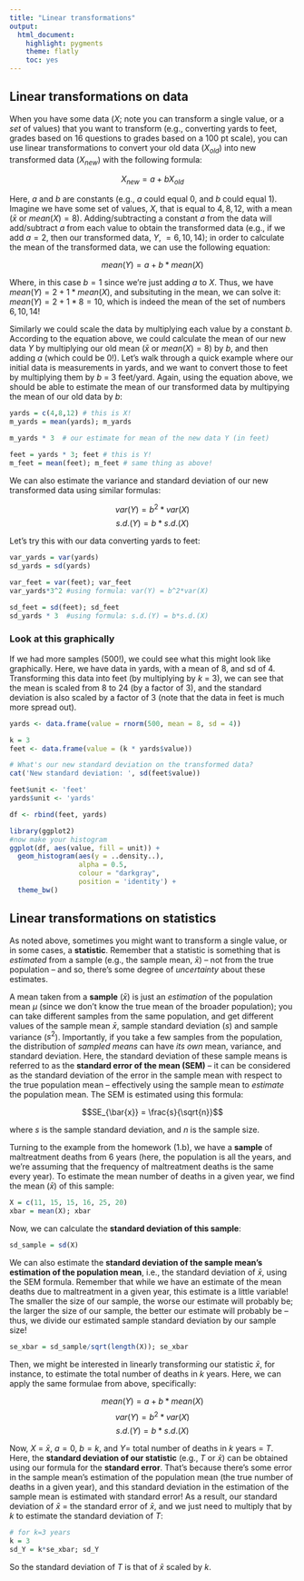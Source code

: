 ```yaml
---
title: "Linear transformations"
output:
  html_document:
    highlight: pygments
    theme: flatly
    toc: yes
---
```


Linear transformations on  data
----------------------------------

When you have some data ($X$; note you can transform a single value, or a *set* of values) that you want to transform (e.g., converting yards to feet, grades based on 16 questions to grades based on a 100 pt scale), you can use linear transformations to convert your old data ($X_{old}$) into new transformed data ($X_{new}$) with the following formula:

$$X_{new} = a + bX_{old}$$

Here, $a$ and $b$ are constants (e.g., $a$ could equal 0, and $b$ could equal 1). Imagine we have some set of values, $X$, that is equal to $4, 8, 12$, with a mean ($\bar{x} \text{ or } mean(X) = 8$). Adding/subtracting a constant $a$ from the data will add/subtract $a$ from each value to obtain the transformed data (e.g., if we add $a = 2$, then our transformed data, $Y$, $= 6, 10, 14$); in order to calculate the mean of the transformed data, we can use the following equation:

$$mean(Y) = a + b*mean(X)$$

Where, in this case $b=1$ since we're just adding $a$ to $X$. Thus, we have $mean(Y) = 2 + 1*mean(X)$, and subsituting in the mean, we can solve it: $mean(Y) = 2 + 1*8 = 10$, which is indeed the mean of the set of numbers $6, 10, 14$! 

Similarly we could scale the data by multiplying each value by a constant $b$. According to the equation above, we could calculate the mean of our new data $Y$ by multiplying our old mean ($\bar{x} \text{ or } mean(X) = 8$) by $b$, and then adding $a$ (which could be 0!). Let's walk through a quick example where our initial data is measurements in yards, and we want to convert those to feet by multiplying them by $b$ = 3 feet/yard. Again, using the equation above, we should be able to estimate the mean of our transformed data by multipying the mean of our old data by $b$:

```r
yards = c(4,8,12) # this is X!
m_yards = mean(yards); m_yards

m_yards * 3  # our estimate for mean of the new data Y (in feet)

feet = yards * 3; feet # this is Y!
m_feet = mean(feet); m_feet # same thing as above!
```

We can also estimate the variance and standard deviation of our new transformed data using similar formulas:

$$var(Y) = b^2*var(X)$$
$$s.d.(Y) = b*s.d.(X)$$

Let's try this with our data converting yards to feet:
```r
var_yards = var(yards)
sd_yards = sd(yards)

var_feet = var(feet); var_feet
var_yards*3^2 #using formula: var(Y) = b^2*var(X)

sd_feet = sd(feet); sd_feet
sd_yards * 3  #using formula: s.d.(Y) = b*s.d.(X)
```


### Look at this graphically

If we had more samples (500!), we could see what this might look like graphically. Here, we have data in yards, with a mean of 8, and sd of 4. Transforming this data into feet (by multiplying by $k$ = 3), we can see that the mean is scaled from 8 to 24 (by a factor of 3), and the standard deviation is also scaled by a factor of 3 (note that the data in feet is much more spread out).
```r
yards <- data.frame(value = rnorm(500, mean = 8, sd = 4))

k = 3
feet <- data.frame(value = (k * yards$value))

# What's our new standard deviation on the transformed data?
cat('New standard deviation: ', sd(feet$value))

feet$unit <- 'feet'
yards$unit <- 'yards'

df <- rbind(feet, yards)

library(ggplot2)
#now make your histogram
ggplot(df, aes(value, fill = unit)) + 
  geom_histogram(aes(y = ..density..),
                 alpha = 0.5,
                 colour = "darkgray",
                 position = 'identity') + 
  theme_bw()
```

Linear transformations on statistics
---------------------------------------

As noted above, sometimes you might want to transform a single value, or in some cases, a **statistic**. Remember that a statistic is something that is *estimated* from a sample (e.g., the sample mean, $\bar{x}$) -- not from the true population -- and so, there's some degree of *uncertainty* about these estimates. 

A mean taken from a **sample** ($\bar{x}$) is just an *estimation* of the population mean $\mu$ (since we don't know the true mean of the broader population); you can take different samples from the same population, and get different values of the sample mean $\bar{x}$, sample standard deviation ($s$) and sample variance ($s^2$). Importantly, if you take a few samples from the population, the distribution of *sampled means* can have *its own* mean, variance, and standard deviation. Here, the standard deviation of these sample means is referred to as the **standard error of the mean (SEM)** -- it can be considered as the standard deviation of the error in the sample mean with respect to the true population mean -- effectively using the sample mean to *estimate* the population mean. The SEM is estimated using this formula:

$$SE_{\bar{x}} = \frac{s}{\sqrt{n}}$$

where $s$ is the sample standard deviation, and $n$ is the sample size.

Turning to the example from the homework (1.b), we have a **sample** of maltreatment deaths from 6 years (here, the population is all the years, and we're assuming that the frequency of maltreatment deaths is the same every year). To estimate the mean number of deaths in a given year, we find the mean ($\bar{x}$) of this sample:
```r
X = c(11, 15, 15, 16, 25, 20)
xbar = mean(X); xbar
```

Now, we can calculate the **standard deviation of this sample**:
```r
sd_sample = sd(X)
```

We can also estimate the **standard deviation of the sample mean's estimation of the population mean**, i.e., the standard deviation of $\bar{x}$, using the SEM formula. Remember that while we have an estimate of the mean deaths due to maltreatment in a given year, this estimate is a little variable! The smaller the size of our sample, the worse our estimate will probably be; the larger the size of our sample, the better our estimate will probably be -- thus, we divide our estimated sample standard deviation by our sample size!
```r
se_xbar = sd_sample/sqrt(length(X)); se_xbar
```

Then, we might be interested in linearly transforming our statistic $\bar{x}$, for instance, to estimate the total number of deaths in $k$ years. Here, we can apply the same formulae from above, specifically: 

$$mean(Y) = a + b*mean(X)$$
$$var(Y) = b^2*var(X)$$
$$s.d.(Y) = b*s.d.(X)$$

Now, $X$ = $\bar{x}$, $a=0$, $b=k$, and $Y =$ total number of deaths in $k$ years = $T$. Here, the **standard deviation of our statistic** (e.g., $T$ or $\bar{x}$) can be obtained using our formula for the **standard error**. That's because there's some error in the sample mean's estimation of the population mean (the true number of deaths in a given year), and this standard deviation in the estimation of the sample mean is estimated with standard error! As a result, our standard deviation of $\bar{x}$ = the standard error of $\bar{x}$, and we just need to multiply that by $k$ to estimate the standard deviation of $T$:

```r
# for k=3 years
k = 3
sd_Y = k*se_xbar; sd_Y
```

So the standard deviation of $T$ is that of $\bar{x}$ scaled by $k$.

